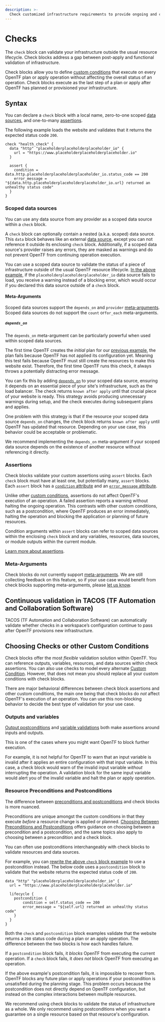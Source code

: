 ```yaml
---
description: >-
  Check customized infrastructure requirements to provide ongoing and continuous verification.
---
```


# Checks

The `check` block can validate your infrastructure outside the usual resource lifecycle. Check blocks address a gap between post-apply and functional validation of infrastructure.

Check blocks allow you to define [custom conditions](/docs/language/expressions/custom-conditions) that execute on every OpenTF plan or apply operation without affecting the overall status of an operation. Check blocks execute as the last step of a plan or apply after OpenTF has planned or provisioned your infrastructure.

## Syntax

You can declare a `check` block with a local name, zero-to-one scoped [data sources](#scoped-data-sources), and one-to-many [assertions](#assertions).

The following example loads the website and validates that it returns the expected status code `200`.

```hcl
check "health_check" {
  data "http" "placeholderplaceholderplaceholder_io" {
    url = "https://www.placeholderplaceholderplaceholder.io"
  }

  assert {
    condition = data.http.placeholderplaceholderplaceholder_io.status_code == 200
    error_message = "${data.http.placeholderplaceholderplaceholder_io.url} returned an unhealthy status code"
  }
}
```

### Scoped data sources

You can use any data source from any provider as a scoped data source within a `check` block.

A `check` block can optionally contain a nested (a.k.a. scoped) data source. This `data` block behaves like an external [data source](/docs/language/data-sources), except you can not reference it outside its enclosing `check` block. Additionally, if a scoped data source's provider raises any errors, they are masked as warnings and do not prevent OpenTF from continuing operation execution.

You can use a scoped data source to validate the status of a piece of infrastructure outside of the usual OpenTF resource lifecycle. [In the above example](#syntax), if the `placeholderplaceholderplaceholder_io` data source fails to load, you receive a warning instead of a blocking error, which would occur if you declared this data source outside of a `check` block.

#### Meta-Arguments

Scoped data sources support the `depends_on` and `provider` [meta-arguments](/docs/language/resources/syntax#meta-arguments). Scoped data sources do not support the `count` or`for_each` meta-arguments.

##### `depends_on`

The `depends_on` meta-argument can be particularly powerful when used within scoped data sources.

The first time OpenTF creates the _initial_ plan for our [previous example](#syntax), the plan fails because OpenTF has not applied its configuration yet. Meaning this test fails because OpenTF must still create the resources to make this website exist. Therefore, the first time OpenTF runs this check, it always throws a potentially distracting error message.

You can fix this by adding [`depends_on`](/docs/language/meta-arguments/depends_on) to your scoped data source, ensuring it depends on an essential piece of your site's infrastructure, such as the load balancer. The check returns  `known after apply` until that crucial piece of your website is ready. This strategy avoids producing unnecessary warnings during setup, and the check executes during subsequent plans and applies.

One problem with this strategy is that if the resource your scoped data source `depends_on` changes, the check block returns `known after apply` until OpenTF has updated that resource. Depending on your use case, this behavior could be acceptable or problematic.

We recommend implementing the `depends_on` meta-argument if your scoped data source depends on the existence of another resource without referencing it directly.

### Assertions

Check blocks validate your custom assertions using `assert` blocks. Each `check` block must have at least one, but potentially many, `assert` blocks. Each `assert` block has a [`condition` attribute](/docs/language/expressions/custom-conditions#condition-expressions) and an [`error_message` attribute](/docs/language/expressions/custom-conditions#error-messages).

Unlike other [custom conditions](/docs/language/expressions/custom-conditions), assertions do not affect OpenTF's execution of an operation. A failed assertion reports a warning without halting the ongoing operation. This contrasts with other custom conditions, such as a postcondition, where OpenTF produces an error immediately, halting the operation and blocking the application or planning of future resources.

Condition arguments within `assert` blocks can refer to scoped data sources within the enclosing `check` block and any variables, resources, data sources, or module outputs within the current module.

[Learn more about assertions](/docs/language/expressions/custom-conditions#checks-with-assertions).

### Meta-Arguments

Check blocks do not currently support [meta-arguments](/docs/language/resources/syntax#meta-arguments). We are still collecting feedback on this feature, so if your use case would benefit from check blocks supporting meta-arguments, please [let us know](https://github.com/opentofu/opentofu/issues/new/choose).

## Continuous validation in TACOS (TF Automation and Collaboration Software)

TACOS (TF Automation and Collaboration Software) can automatically validate whether checks in a workspace’s configuration continue to pass after OpenTF provisions new infrastructure.

## Choosing Checks or other Custom Conditions

Check blocks offer the most _flexible_ validation solution within OpenTF. You can reference outputs, variables, resources, and data sources within check assertions. You can also use checks to model every alternate [Custom Condition](/docs/language/expressions/custom-conditions). However, that does not mean you should replace all your custom conditions with check blocks.

There are major behavioral differences between check block assertions and other custom conditions, the main one being that check blocks do _not_ affect OpenTF's execution of an operation. You can use this non-blocking behavior to decide the best type of validation for your use case.

### Outputs and variables

[Output postconditions](/docs/language/expressions/custom-conditions#outputs) and [variable validations](/docs/language/expressions/custom-conditions#input-variable-validation) both make assertions around inputs and outputs.

This is one of the cases where you might want OpenTF to block further execution.

For example, it is not helpful for OpenTF to warn that an input variable is invalid after it applies an entire configuration with that input variable. In this case, a check block would warn of the invalid input variable _without_ interrupting the operation. A validation block for the same input variable would alert you of the invalid variable and halt the plan or apply operation.

### Resource Preconditions and Postconditions

The difference between [preconditions and postconditions](/docs/language/expressions/custom-conditions#preconditions-and-postconditions) and check blocks is more nuanced.

Preconditions are unique amongst the custom conditions in that they execute _before_ a resource change is applied or planned. [Choosing Between Preconditions and Postconditions](/docs/language/expressions/custom-conditions#choosing-between-preconditions-and-postconditions) offers guidance on choosing between a precondition and a postcondition, and the same topics also apply to choosing between a precondition and a check block.

You can often use postconditions interchangeably with check blocks to validate resources and data sources.

For example, you can [rewrite the above `check` block example](#syntax) to use a postcondition instead. The below code uses a `postcondition` block to validate that the website returns the expected status code of `200`.

```hcl
data "http" "placeholderplaceholderplaceholder_io" {
  url = "https://www.placeholderplaceholderplaceholder.io"

  lifecycle {
    postcondition {
        condition = self.status_code == 200
        error_message = "${self.url} returned an unhealthy status code"
    }
  }
}
```

Both the `check` and `postcondition` block examples validate that the website returns a `200` status code during a plan or an apply operation. The difference between the two blocks is how each handles failure.

If a `postcondition` block fails, it _blocks_ OpenTF from executing the current operation. If a `check` block fails, it _does not_ block OpenTF from executing an operation.

If the above example's postcondition fails, it is impossible to recover from. OpenTF blocks any future plan or apply operations if your postcondition is unsatisfied during the planning stage. This problem occurs because the postcondition does not directly depend on OpenTF configuration, but instead on the complex interactions between multiple resources.

We recommend using check blocks to validate the status of infrastructure as a whole. We only recommend using postconditions when you want a guarantee on a single resource based on that resource's configuration.
